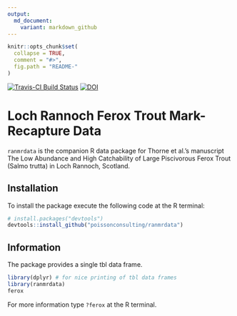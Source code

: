 ```yaml
---
output:
  md_document:
    variant: markdown_github
---
```


<!-- README.md is generated from README.Rmd. Please edit that file -->

```r
knitr::opts_chunk$set(
  collapse = TRUE,
  comment = "#>",
  fig.path = "README-"
)
```

[![Travis-CI Build Status](https://travis-ci.org/poissonconsulting/ranmrdata.svg?branch=master)](https://travis-ci.org/poissonconsulting/ranmrdata)
[![DOI](https://zenodo.org/badge/doi/10.5281/zenodo.45222.svg)](http://dx.doi.org/10.5281/zenodo.45222)

# Loch Rannoch Ferox Trout Mark-Recapture Data 

`ranmrdata` is the companion R data package for Thorne et al.'s manuscript
The Low Abundance and High Catchability of Large Piscivorous Ferox Trout 
(Salmo trutta) in Loch Rannoch, Scotland.

## Installation

To install the package execute the following code at the R terminal:
```r
# install.packages("devtools")
devtools::install_github("poissonconsulting/ranmrdata")
```

## Information

The package provides a single tbl data frame.
```r
library(dplyr) # for nice printing of tbl data frames
library(ranmrdata)
ferox
```
For more information type `?ferox` at the R terminal.
